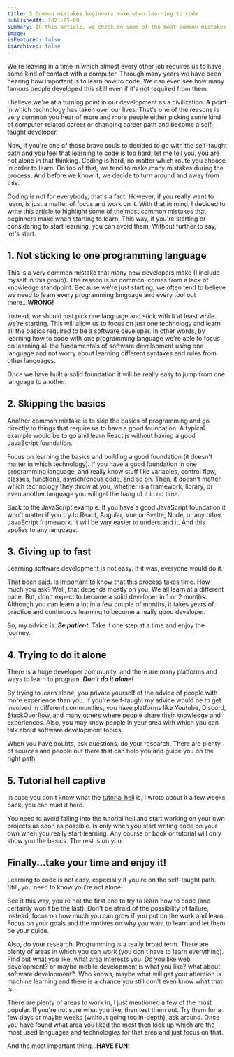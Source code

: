 ```yaml
---
title: 5 Common mistakes beginners make when learning to code
publishedAt: 2021-05-09
summary: In this article, we check on some of the most common mistakes beginners make when starting to learn how to write code.
image:
isFeatured: false
isArchived: false
---
```


We're leaving in a time in which almost every other job requires us to have some kind of contact with a computer. Through many years we have been hearing how important is to learn how to code. We can even see how many famous people developed this skill even if it's not required from them.

I believe we're at a turning point in our development as a civilization. A point in which technology has taken over our lives. That's one of the reasons is very common you hear of more and more people either picking some kind of computer-related career or changing career path and become a self-taught developer.

Now, if you're one of those brave souls to decided to go with the self-taught path and you feel that learning to code is too hard, let me tell you, you are not alone in that thinking. Coding is hard, no matter which route you choose in order to learn. On top of that, we tend to make many mistakes during the process. And before we know it, we decide to turn around and away from this.

Coding is not for everybody, that's a fact. However, if you really want to learn, is just a matter of focus and work on it. With that in mind, I decided to write this article to highlight some of the most common mistakes that beginners make when starting to learn. This way, if you're starting or considering to start learning, you can avoid them. Without further to say, let's start.

## 1. Not sticking to one programming language

This is a very common mistake that many new developers make (I include myself in this group). The reason is so common, comes from a lack of knowledge standpoint. Because we're just starting, we often tend to believe we need to learn every programming language and every tool out there...**WRONG!**

Instead, we should just pick one language and stick with it at least while we're starting. This will allow us to focus on just one technology and learn all the basics required to be a software developer. In other words, by learning how to code with one programming language we're able to focus on learning all the fundamentals of software development using one language and not worry about learning different syntaxes and rules from other languages.

Once we have built a solid foundation it will be really easy to jump from one language to another.

## 2. Skipping the basics

Another common mistake is to skip the basics of programming and go directly to things that require us to have a good foundation. A typical example would be to go and learn React.js without having a good JavaScript foundation.

Focus on learning the basics and building a good foundation (it doesn't matter in which technology). If you have a good foundation in one programming language, and really know stuff like variables, control flow, classes, functions, asynchronous code, and so on. Then, it doesn't matter which technology they throw at you, whether is a framework, library, or even another language you will get the hang of it in no time.

Back to the JavaScript example. If you have a good JavaScript foundation it won't matter if you try to React, Angular, Vue or Svelte, Node, or any other JavaScript framework. It will be way easier to understand it. And this applies to any language.

## 3. Giving up to fast

Learning software development is not easy. If it was, everyone would do it.

That been said. Is important to know that this process takes time. How much you ask? Well, that depends mostly on you. We all learn at a different pace. But, don't expect to become a solid developer in 1 or 2 months. Although you can learn a lot in a few couple of months, it takes years of practice and continuous learning to become a really good developer.

So, my advice is: **_Be patient_**. Take it one step at a time and enjoy the journey.

## 4. Trying to do it alone

There is a huge developer community, and there are many platforms and ways to learn to program. **_Don't do it alone!_**

By trying to learn alone, you private yourself of the advice of people with more experience than you. If you're self-taught my advice would be to get involved in different communities, you have platforms like Youtube, Discord, StackOverflow, and many others where people share their knowledge and experiences. Also, you may know people in your area with which you can talk about software development topics.

When you have doubts, ask questions, do your research. There are plenty of sources and people out there that can help you and guide you on the right path.

## 5. Tutorial hell captive

In case you don't know what the [tutorial hell](/what-is-the-tutorial-hell-and-how-to-escape-it) is, I wrote about it a few weeks back, you can read it here.

You need to avoid falling into the tutorial hell and start working on your own projects as soon as possible. Is only when you start writing code on your own when you really start learning. Any course or book or tutorial will only show you the basics. The rest is on you.

## Finally...take your time and enjoy it!

Learning to code is not easy, especially if you're on the self-taught path. Still, you need to know you're not alone!

See it this way, you're not the first one to try to learn how to code (and certainly won't be the last). Don't be afraid of the possibility of failure, instead, focus on how much you can grow if you put on the work and learn. Focus on your goals and the motives on why you want to learn and let them be your guide.

Also, do your research. Programming is a really broad term. There are plenty of areas in which you can work (you don't have to learn everything). Find out what you like, what area interests you. Do you like web development? or maybe mobile development is what you like? what about software development?. Who knows, maybe what will get your attention is machine learning and there is a chance you still don't even know what that is.

There are plenty of areas to work in, I just mentioned a few of the most popular. If you're not sure what you like, then test them out. Try them for a few days or maybe weeks (without going too in-depth), ask around. Once you have found what area you liked the most then look up which are the most used languages and technologies for that area and just focus on that.

And the most important thing...**HAVE FUN!**
